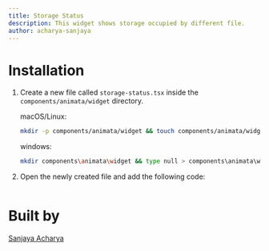 ```yaml
---
title: Storage Status
description: This widget shows storage occupied by different file.
author: acharya-sanjaya
---
```


<ComponentPreview name="widget-storage-status--docs" />

# Installation

1. Create a new file called `storage-status.tsx` inside the `components/animata/widget` directory.

   macOS/Linux:

   ```bash
   mkdir -p components/animata/widget && touch components/animata/widget/storage-status.tsx
   ```

   windows:

   ```bash
   mkdir components\animata\widget && type null > components\animata\widget\storage-status.tsx
   ```

2. Open the newly created file and add the following code:

```jsx file=<rootDir>/animata/widget/storage-status.tsx

```

# Built by

[Sanjaya Acharya](https://github.com/acharya-sanjaya)
